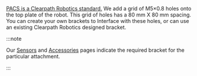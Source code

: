 [PACS is a Clearpath Robotics standard.](/docs/tools/pacs)
We add a grid of M5×0.8 holes onto the top plate of the robot.
This grid of holes has a 80 mm X 80 mm spacing.
You can create your own brackets to Interface with these holes, or can use an existing Clearpath Robotics designed bracket.

:::note

Our [Sensors](/docs/sensors) and [Accessories](/docs/accessories) pages indicate the required bracket for the particular attachment.

:::
